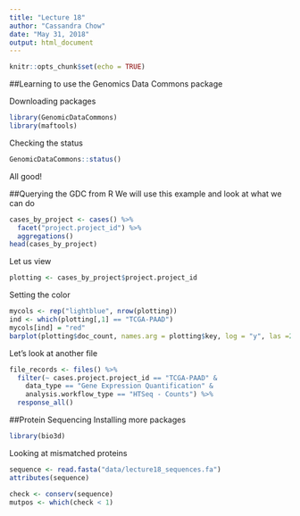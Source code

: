 ```yaml
---
title: "Lecture 18"
author: "Cassandra Chow"
date: "May 31, 2018"
output: html_document
---
```


```r
knitr::opts_chunk$set(echo = TRUE)
```

##Learning to use the Genomics Data Commons package

Downloading packages
```r
library(GenomicDataCommons)
library(maftools)
```

Checking the status 
```r
GenomicDataCommons::status()
```
All good!

##Querying the GDC from R
We will use this example and look at what we can do
```r
cases_by_project <- cases() %>%
  facet("project.project_id") %>%
  aggregations()
head(cases_by_project)
```

Let us view
```r
plotting <- cases_by_project$project.project_id
```

Setting the color
```r
mycols <- rep("lightblue", nrow(plotting))
ind <- which(plotting[,1] == "TCGA-PAAD")
mycols[ind] = "red"
barplot(plotting$doc_count, names.arg = plotting$key, log = "y", las =2, col = mycols, cex.names = 0.7)
```

Let's look at another file
```r
file_records <- files() %>%
  filter(~ cases.project.project_id == "TCGA-PAAD" &
    data_type == "Gene Expression Quantification" &
    analysis.workflow_type == "HTSeq - Counts") %>%
  response_all()
```


##Protein Sequencing
Installing more packages
```r
library(bio3d)
```

Looking at mismatched proteins
```r
sequence <- read.fasta("data/lecture18_sequences.fa")
attributes(sequence)
```

```r
check <- conserv(sequence)
mutpos <- which(check < 1)
```


